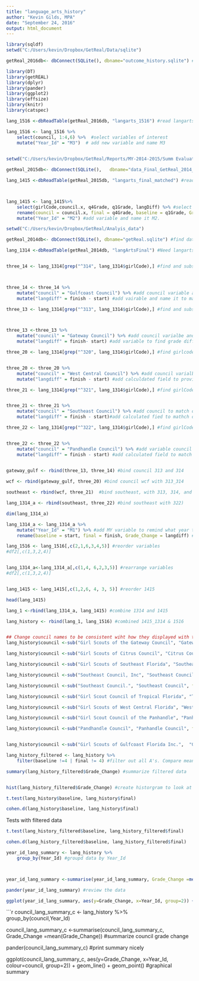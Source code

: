 ```yaml
---
title: "language_arts_history"
author: "Kevin Gilds, MPA"
date: "September 24, 2016"
output: html_document
---
```



```r


library(sqldf)
setwd("C:/Users/kevin/Dropbox/GetReal/Data/sqlite") 

getReal_2016db<- dbConnect(SQLite(), dbname="outcome_history.sqlite") #established connection with database

library(DT)
library(getREAL)
library(dplyr)
library(pander)
library(ggplot2)
library(effsize)
library(knitr)
library(catspec)

```

```r
lang_1516 <-dbReadTable(getReal_2016db, "langarts_1516") #read langarts1516 table

lang_1516 <- lang_1516 %>%
    select(council, 1:4,6) %>%  #select variables of interest
    mutate("Year_Id" = "M3")  # add new variable and name M3
    


```

```r

setwd("C:/Users/kevin/Dropbox/GetReal/Reports/MY-2014-2015/Summ Evaluation Report/data") #change working directory to find database

getReal_2015db<- dbConnect(SQLite(),   dbname="data_Final_GetReal_2014_2015.sqlite") #read database

lang_1415 <-dbReadTable(getReal_2015db, "langarts_final_matched") #read lang_1415



lang_1415 <- lang_1415%>% 
    select(girlCode,council.x, q4Grade, q1Grade, langDiff) %>% #select variables
    rename(council = council.x, final = q4Grade, baseline = q1Grade, Grade_Change =langDiff) %>%  #rename variable names to match rest of df
    mutate("Year_Id" = "M2") #add variable and name it M2. 

```



```r
setwd("C:/Users/kevin/Dropbox/GetReal/Analyis_data")

getReal_2014db<- dbConnect(SQLite(), dbname="getReal.sqlite") #find database 

lang_1314 <-dbReadTable(getReal_2014db, "langArtsFinal") #Need langarts table 13_14



```

```r
three_14 <- lang_1314[grep("^314", lang_1314$girlCode),] #find and subset council codes with 314



three_14 <- three_14 %>%
    mutate("council" = "Gulfcoast Council") %>% #add council variable and name it
    mutate("langdiff" = finish - start) #add vairable and name it to match other df

```



```r

three_13 <- lang_1314[grep("^313", lang_1314$girlCode),] #find and subset girl codess with 313



three_13 <-three_13 %>% 
    mutate("council" = "Gateway Council") %>% #add council varialbe and name it
    mutate("langdiff" = finish- start) #add variable to find grade difference for comparison


```

```r

three_20 <- lang_1314[grep("^320", lang_1314$girlCode),] #find girlcodes that start with 320 and subset them


three_20 <- three_20 %>%
    mutate("council" = "West Central Council") %>% #add council varialbe to summarize data and match other datasets
    mutate("langdiff" = finish - start) #add calculdated field to provide analyiss.


```


```r
three_21 <- lang_1314[grep("^321", lang_1314$girlCode),] #find girlCode that starts with 321 and subset them


three_21 <- three_21 %>%
    mutate("council" = "Southeast Council") %>% #add council to match other data sets and 
    mutate("langdiff" = finish - start)#add calculated fied to mathch other datasets for analysis


```


```r

three_22 <- lang_1314[grep("^322", lang_1314$girlCode),] #find girlCode records that start with 322 and subset theem


three_22 <- three_22 %>%
    mutate("council" = "Pandhandle Council") %>% #add variable council to summarize data and match other datasets
    mutate("langdiff" = finish - start) #add calculated field to match other datasets 
   

```


```r

gateway_gulf <- rbind(three_13, three_14) #bind council 313 and 314

wcf <- rbind(gateway_gulf, three_20) #bind council wcf with 313_314

southeast <- rbind(wcf, three_21)  #bind southeast, with 313, 314, and 320

lang_1314_a <- rbind(southeast, three_22) #bind southeast with 322)

dim(lang_1314_a)

lang_1314_a <- lang_1314_a %>%
    mutate("Year_Id" = "M1") %>% #add MY variable to remind what year this is
    rename(baseline = start, final = finish, Grade_Change = langdiff) # re-name variable to match other set and merge all togheter

```

```r
lang_1516 <- lang_1516[,c(2,1,6,3,4,5)] #reorder variables
#df2[,c(1,3,2,4)]



```



```r
lang_1314_a<-lang_1314_a[,c(1,4, 6,2,3,5)] #rearrange variables
#df2[,c(1,3,2,4)]



```

```r
lang_1415 <- lang_1415[,c(1,2,6, 4, 3, 5)] #reorder 1415

head(lang_1415)

```

```r

lang_1 <-rbind(lang_1314_a, lang_1415) #combine 1314 and 1415

lang_history <- rbind(lang_1, lang_1516) #combined 1415_1314 & 1516



```



```r
## Change council names to be consistent wiht how they displayed with the surveys
lang_history$council <-sub("Girl Scouts of the Gateway Council", "Gateway Council", fixed=TRUE, lang_history$council)

lang_history$council <-sub("Girl Scouts of Citrus Council", "Citrus Council", fixed=TRUE, lang_history$council)

lang_history$council <-sub("Girl Scouts of Southeast Florida", "Southeast Council", fixed=TRUE, lang_history$council)

lang_history$council <-sub("Southeast Council, Inc", "Southeast Council", fixed=TRUE, lang_history$council)

lang_history$council <-sub("Southeast Council.", "Southeast Council", fixed=TRUE, lang_history$council)

lang_history$council <-sub("Girl Scout Council of Tropical Florida", "Tropical Council", fixed = TRUE, lang_history$council)

lang_history$council <-sub("Girl Scouts of West Central Florida", "West Central Council", fixed = TRUE, lang_history$council)

lang_history$council <-sub("Girl Scout Council of the Panhandle", "Panhandle Council", fixed = TRUE, lang_history$council)

lang_history$council <-sub("Pandhandle Council", "Panhandle Council", fixed = TRUE, lang_history$council)


lang_history$council <-sub("Girl Scouts of Gulfcoast Florida Inc.",  "Gulfcoast Council", fixed = TRUE, lang_history$council)

```


```r
lang_history_filtered <- lang_history %>%
    filter(baseline !=4 | final != 4) #filter out all A's. Compare means

summary(lang_history_filtered$Grade_Change) #summarize filtered data


hist(lang_history_filtered$Grade_Change) #create historgram to look at distribution


```


```r

t.test(lang_history$baseline, lang_history$final)

cohen.d(lang_history$baseline, lang_history$final)

```


Tests with filtered data
```r

t.test(lang_history_filtered$baseline, lang_history_filtered$final)

cohen.d(lang_history_filtered$baseline, lang_history_filtered$final)

```


```r

year_id_lang_summary <- lang_history %>%
    group_by(Year_Id) #groupd data by Year_Id



year_id_lang_summary <-summarise(year_id_lang_summary, Grade_Change =mean(Grade_Change)) #summarize Grade change by year id

pander(year_id_lang_summary) #review the data


```




```r

ggplot(year_id_lang_summary, aes(y=Grade_Change, x=Year_Id, group=2)) + geom_line() + geom_point()

```



```r

council_lang_summary_c <- lang_history %>%
    group_by(council,Year_Id)


council_lang_summary_c <-summarise(council_lang_summary_c, Grade_Change =mean(Grade_Change)) #summarize council grade change


pander(council_lang_summary_c)  #print summary nicely

ggplot(council_lang_summary_c, aes(y=Grade_Change, x=Year_Id, colour=council, group=2)) + geom_line()  + geom_point()  #graphical summary
